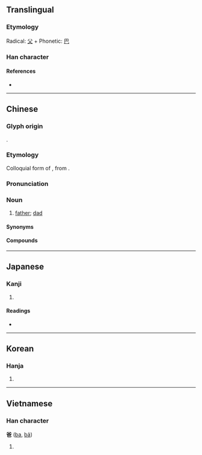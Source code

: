 {{character info/new}}
==Translingual==
{{stroke order|strokes=8}}

===Etymology===
Radical: [[父]] + Phonetic: [[巴]]

===Han character===
{{Han char|rn=88|rad=父|as=04|sn=8|four=80717|canj=CKAU|ids=⿱父巴}}

====References====
* {{Han ref|kx=0690.030|dkj=19723|dj=1103.020|hdz=32039.050|uh=7238|ud=29240|bh=AAA8|bd=43688}}

----

==Chinese==
{{zh-forms}}

===Glyph origin===
{{Han etym}}
{{Han compound|父|巴|ls=psc|c1=s|c2=p|t1=father}}.

===Etymology===
Colloquial form of {{och-l|父|father}}, from {{inh|zh|sit-pro|*p/ba||male; father}}.

===Pronunciation===
{{zh-pron
|m=bà
|m-s=ba2
|c=baa1
|h=pfs=pâ
|md=bă/bâ
|mn=xm,tw:pē/qz:pě/zz:pēe/xm,qz,tw:pâ/zz,twv:pa/pā/qz:pǎ
|mn_note=Xiamen, Zhangzhou, Taiwan: pē/pēe - vernacular (also written as {{zh-l|*父}}); pâ/pa - vernacular; pā - literary
Quanzhou: pě - vernacular (also written as {{zh-l|*父}}); pâ, pā - vernacular; pǎ - literary
|mn-t=bê6/ba1/ba5
|mn-t_note=bê6 - vernacular (also written as {{zh-l|*父}}); ba1/ba5 - literary
|w=1pa
|mc=y
|oc=y
|cat=n
}}

===Noun===
{{zh-noun}}

# {{lb|zh|colloquial}} [[father]]; [[dad]]
#: {{zh-x|我 爸 是 ^李 ^@剛！|{{w|Li Gang incident|My '''father''' is Li Gang!}}}}

====Synonyms====
{{zh-dial|爸爸}}

====Compounds====
{{zh-der|爸爸|老爸|阿爸|郎爸}}

----

==Japanese==

===Kanji===
{{ja-kanji|grade=|rs=父04}}

# {{defn|lang=ja|sort=父04}}

====Readings====
* {{ja-readings|on=[[は]] (ha), [[ば]] (ba)|kun=}}

----

==Korean==

===Hanja===
{{ko-hanja|hangeul=파|eumhun=|rv=pa|mr=p'a|y=pha}}

# {{defn|lang=ko|sort=父04}}

----

==Vietnamese==

===Han character===
'''爸''' ([[ba]], [[bả]])

# {{defn|lang=vi}}